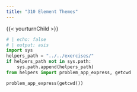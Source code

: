 ```yaml
---
title: "310 Element Themes"
---
```


{{< yourturnChild >}}

```python
# | echo: false
# | output: asis
import sys
helpers_path = "../../exercises/"
if helpers_path not in sys.path:
    sys.path.append(helpers_path)
from helpers import problem_app_express, getcwd

problem_app_express(getcwd())
```
